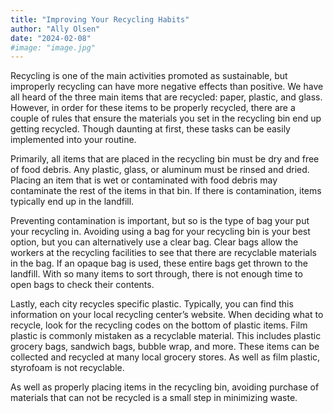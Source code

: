 ```yaml
---
title: "Improving Your Recycling Habits"
author: "Ally Olsen"
date: "2024-02-08"
#image: "image.jpg"
---
```


Recycling is one of the main activities promoted as sustainable, but improperly recycling can have more negative effects than positive. We have all heard of the three main items that are recycled: paper, plastic, and glass. However, in order for these items to be properly recycled, there are a couple of rules that ensure the materials you set in the recycling bin end up getting recycled. Though daunting at first, these tasks can be easily implemented into your routine.

Primarily, all items that are placed in the recycling bin must be dry and free of food debris. Any plastic, glass, or aluminum must be rinsed and dried. Placing an item that is wet or contaminated with food debris may contaminate the rest of the items in that bin. If there is contamination, items typically end up in the landfill.

Preventing contamination is important, but so is the type of bag your put your recycling in. Avoiding using a bag for your recycling bin is your best option, but you can alternatively use a clear bag. Clear bags allow the workers at the recycling facilities to see that there are recyclable materials in the bag. If an opaque bag is used, these entire bags get thrown to the landfill. With so many items to sort through, there is not enough time to open bags to check their contents.

Lastly, each city recycles specific plastic. Typically, you can find this information on your local recycling center's website. When deciding what to recycle, look for the recycling codes on the bottom of plastic items. Film plastic is commonly mistaken as a recyclable material. This includes plastic grocery bags, sandwich bags, bubble wrap, and more. These items can be collected and recycled at many local grocery stores. As well as film plastic, styrofoam is not recyclable.

As well as properly placing items in the recycling bin, avoiding purchase of materials that can not be recycled is a small step in minimizing waste.
